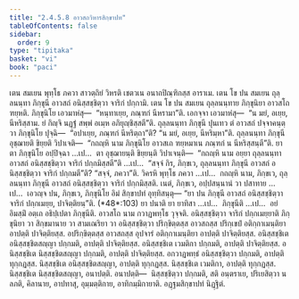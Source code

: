 ```yaml
---
title: "2.4.5.8 อาวสถวิหารสิกฺขาปท"
tableOfContents: false
sidebar:
  order: 9
type: "tipitaka"
basket: "vi"
book: "paci"
---
```



<DynamicBreadcrumb />

<Division number="1008" book="paci">

<Paragraph number="3061" book="paci">
เตน สมเยน พุทฺโธ ภควา สาวตฺถิยํ วิหรติ เชตวเน อนาถปิณฺฑิกสฺส อาราเม. เตน โข ปน สมเยน ถุลฺลนนฺทา ภิกฺขุนี อาวสถํ อนิสฺสชฺชิตฺวา จาริกํ ปกฺกามิ. เตน โข ปน สมเยน ถุลฺลนนฺทาย ภิกฺขุนิยา อาวสโถ ฑยฺหติ. ภิกฺขุนิโย เอวมาหํสุ—  “หนฺทาเยฺย, ภณฺฑกํ นีหรามา”ติ. เอกจฺจา เอวมาหํสุ—  “น มยํ, อเยฺย, นีหริสฺสาม. ยํ กิญฺจิ นฏฺฐํ สพฺพํ อเมฺห อภิยุญฺชิสฺสตี”ติ. ถุลฺลนนฺทา ภิกฺขุนี ปุนเทว ตํ อาวสถํ ปจฺจาคนฺตฺวา ภิกฺขุนิโย ปุจฺฉิ—  “อปาเยฺย, ภณฺฑกํ นีหริตฺถา”ติ? “น มยํ, อเยฺย, นีหริมฺหา”ติ. ถุลฺลนนฺทา ภิกฺขุนี อุชฺฌายติ ขิยฺยติ วิปาเจติ—  “กถญฺหิ นาม ภิกฺขุนิโย อาวสเถ ฑยฺหมาเน ภณฺฑกํ น นีหริสฺสนฺตี”ติ.
</Paragraph>

<Paragraph number="3062" book="paci">
ยา ตา ภิกฺขุนิโย อปฺปิจฺฉา …เป…  ตา อุชฺฌายนฺติ ขิยฺยนฺติ วิปาเจนฺติ—  “กถญฺหิ นาม อยฺยา ถุลฺลนนฺทา อาวสถํ อนิสฺสชฺชิตฺวา จาริกํ ปกฺกมิสฺสตี”ติ …เป…  “สจฺจํ กิร, ภิกฺขเว, ถุลฺลนนฺทา ภิกฺขุนี อาวสถํ อนิสฺสชฺชิตฺวา จาริกํ ปกฺกมตี”ติ? “สจฺจํ, ภควา”ติ. วิครหิ พุทฺโธ ภควา …เป…  กถญฺหิ นาม, ภิกฺขเว, ถุลฺลนนฺทา ภิกฺขุนี อาวสถํ อนิสฺสชฺชิตฺวา จาริกํ ปกฺกมิสฺสติ. เนตํ, ภิกฺขเว, อปฺปสนฺนานํ วา ปสาทาย …เป…  เอวญฺจ ปน, ภิกฺขเว, ภิกฺขุนิโย อิมํ สิกฺขาปทํ อุทฺทิสนฺตุ—
</Paragraph>

</Division>
<Division number="1009" book="paci">

<Paragraph number="3063" book="paci">
<Emphasis>“ยา ปน ภิกฺขุนี อาวสถํ อนิสฺสชฺชิตฺวา จาริกํ ปกฺกเมยฺย, ปาจิตฺติยนฺ”</Emphasis>ติ. (*48*:<Emphasis>103</Emphasis>)
</Paragraph>

</Division>
<Division number="1010" book="paci">

<Paragraph number="3064" book="paci">
<Emphasis>ยา ปนา</Emphasis>ติ ยา ยาทิสา …เป…  <Emphasis>ภิกฺขุนี</Emphasis>ติ …เป…  อยํ อิมสฺมิํ อตฺเถ อธิปฺเปตา ภิกฺขุนีติ.
</Paragraph>

<Paragraph number="3065" book="paci">
<Emphasis>อาวสโถ</Emphasis> นาม กวาฏพทฺโธ วุจฺจติ.
</Paragraph>

<Paragraph number="3066" book="paci">
<Emphasis>อนิสฺสชฺชิตฺวา จาริกํ ปกฺกเมยฺยา</Emphasis>ติ ภิกฺขุนิยา วา สิกฺขมานาย วา สามเณริยา วา อนิสฺสชฺชิตฺวา ปริกฺขิตฺตสฺส อาวสถสฺส ปริกฺเขปํ อติกฺกาเมนฺติยา อาปตฺติ ปาจิตฺติยสฺส. อปริกฺขิตฺตสฺส อาวสถสฺส อุปจารํ อติกฺกาเมนฺติยา อาปตฺติ ปาจิตฺติยสฺส.
</Paragraph>

</Division>
<Division number="1011" book="paci">

<Paragraph number="3067" book="paci">
อนิสฺสชฺชิเต อนิสฺสชฺชิตสญฺญา ปกฺกมติ, อาปตฺติ ปาจิตฺติยสฺส. อนิสฺสชฺชิเต เวมติกา ปกฺกมติ, อาปตฺติ ปาจิตฺติยสฺส. อนิสฺสชฺชิเต นิสฺสชฺชิตสญฺญา ปกฺกมติ, อาปตฺติ ปาจิตฺติยสฺส.
</Paragraph>

<Paragraph number="3068" book="paci">
อกวาฏพทฺธํ อนิสฺสชฺชิตฺวา ปกฺกมติ, อาปตฺติ ทุกฺกฏสฺส. นิสฺสชฺชิเต อนิสฺสชฺชิตสญฺญา, อาปตฺติ ทุกฺกฏสฺส. นิสฺสชฺชิเต เวมติกา, อาปตฺติ ทุกฺกฏสฺส. นิสฺสชฺชิเต นิสฺสชฺชิตสญฺญา, อนาปตฺติ.
</Paragraph>

</Division>
<Division number="1012" book="paci">

<Paragraph number="3069" book="paci">
อนาปตฺติ—  นิสฺสชฺชิตฺวา ปกฺกมติ, สติ อนฺตราเย, ปริเยสิตฺวา น ลภติ, คิลานาย, อาปทาสุ, อุมฺมตฺติกาย, อาทิกมฺมิกายาติ.

</Paragraph>
</Division>

<Paragraph number="3070" type="center" book="paci">
อฏฺฐมสิกฺขาปทํ นิฏฺฐิตํ.
</Paragraph>